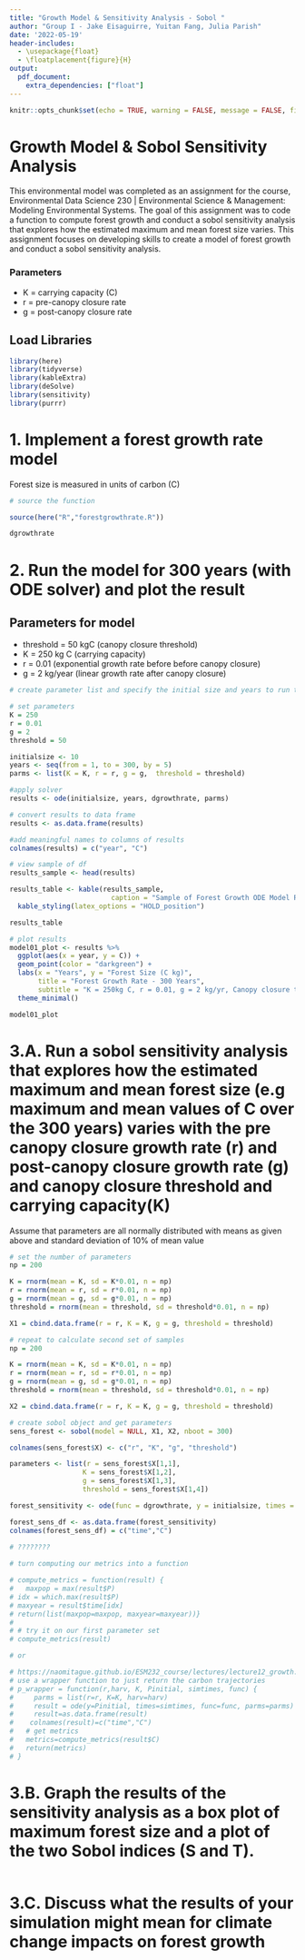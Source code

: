 ```yaml
---
title: "Growth Model & Sensitivity Analysis - Sobol "
author: "Group I - Jake Eisaguirre, Yuitan Fang, Julia Parish"
date: '2022-05-19'
header-includes:
  - \usepackage{float}
  - \floatplacement{figure}{H}
output: 
  pdf_document:
    extra_dependencies: ["float"]
---
```


```r
knitr::opts_chunk$set(echo = TRUE, warning = FALSE, message = FALSE, fig.width=6, fig.height=4, fig.pos='!H')
```

# Growth Model & Sobol Sensitivity Analysis

This environmental model was completed as an assignment for the course, Environmental Data Science 230 | Environmental Science & Management: Modeling Environmental Systems. The goal of this assignment was to code a function to compute forest growth and conduct a sobol sensitivity analysis that explores how the estimated maximum and mean forest size varies. This assignment focuses on developing skills to create a model of forest growth and conduct a sobol sensitivity analysis.

### Parameters

- K = carrying capacity (C)
- r = pre-canopy closure rate
- g = post-canopy closure rate

## Load Libraries
```r

library(here)
library(tidyverse)
library(kableExtra)
library(deSolve)
library(sensitivity)
library(purrr)

```

# 1. Implement a forest growth rate model 
Forest size is measured in units of carbon (C)

```r
# source the function

source(here("R","forestgrowthrate.R"))

dgrowthrate
```

# 2. Run the model for 300 years (with ODE solver) and plot the result

## Parameters for model

- threshold = 50 kgC (canopy closure threshold)
- K = 250 kg C (carrying capacity)
- r = 0.01 (exponential growth rate before before canopy closure)
- g = 2 kg/year (linear growth rate after canopy closure)

```r
# create parameter list and specify the initial size and years to run the model

# set parameters
K = 250
r = 0.01
g = 2
threshold = 50

initialsize <- 10
years <- seq(from = 1, to = 300, by = 5)
parms <- list(K = K, r = r, g = g,  threshold = threshold)

#apply solver
results <- ode(initialsize, years, dgrowthrate, parms)

# convert results to data frame
results <- as.data.frame(results)

#add meaningful names to columns of results
colnames(results) = c("year", "C")

```

```r
# view sample of df
results_sample <- head(results) 

results_table <- kable(results_sample, 
                         caption = "Sample of Forest Growth ODE Model Results") %>% 
  kable_styling(latex_options = "HOLD_position")

results_table

```


```r
# plot results
model01_plot <- results %>% 
  ggplot(aes(x = year, y = C)) +
  geom_point(color = "darkgreen") + 
  labs(x = "Years", y = "Forest Size (C kg)",
       title = "Forest Growth Rate - 300 Years",
       subtitle = "K = 250kg C, r = 0.01, g = 2 kg/yr, Canopy closure threshold = 50 kgC") +
  theme_minimal()

model01_plot
```

# 3.A. Run a sobol sensitivity analysis that explores how the estimated maximum and mean forest size (e.g maximum and mean values of C over the 300 years) varies with the pre canopy closure growth rate (r) and post-canopy closure growth rate (g) and canopy closure threshold and carrying capacity(K)

Assume that parameters are all normally distributed with means as given above and standard deviation of 10% of mean value

```r

# set the number of parameters
np = 200

K = rnorm(mean = K, sd = K*0.01, n = np)
r = rnorm(mean = r, sd = r*0.01, n = np)
g = rnorm(mean = g, sd = g*0.01, n = np)
threshold = rnorm(mean = threshold, sd = threshold*0.01, n = np)

X1 = cbind.data.frame(r = r, K = K, g = g, threshold = threshold)

# repeat to calculate second set of samples
np = 200

K = rnorm(mean = K, sd = K*0.01, n = np)
r = rnorm(mean = r, sd = r*0.01, n = np)
g = rnorm(mean = g, sd = g*0.01, n = np)
threshold = rnorm(mean = threshold, sd = threshold*0.01, n = np)

X2 = cbind.data.frame(r = r, K = K, g = g, threshold = threshold)

```

```r
# create sobol object and get parameters
sens_forest <- sobol(model = NULL, X1, X2, nboot = 300)

colnames(sens_forest$X) <- c("r", "K", "g", "threshold")

parameters <- list(r = sens_forest$X[1,1],
                  K = sens_forest$X[1,2], 
                  g = sens_forest$X[1,3],
                  threshold = sens_forest$X[1,4])

forest_sensitivity <- ode(func = dgrowthrate, y = initialsize, times = years, parms = parameters)

forest_sens_df <- as.data.frame(forest_sensitivity)
colnames(forest_sens_df) = c("time","C")
```

```r
# ????????
  
# turn computing our metrics into a function

# compute_metrics = function(result) {
#   maxpop = max(result$P)
# idx = which.max(result$P)
# maxyear = result$time[idx]
# return(list(maxpop=maxpop, maxyear=maxyear))}
# 
# # try it on our first parameter set
# compute_metrics(result)

# or

# https://naomitague.github.io/ESM232_course/lectures/lecture12_growth.html#(5)
# use a wrapper function to just return the carbon trajectories
# p_wrapper = function(r,harv, K, Pinitial, simtimes, func) {
#     parms = list(r=r, K=K, harv=harv)
#     result = ode(y=Pinitial, times=simtimes, func=func, parms=parms) 
#     result=as.data.frame(result)
#    colnames(result)=c("time","C")
#   # get metrics
#   metrics=compute_metrics(result$C)
#   return(metrics)
# }
```


# 3.B. Graph the results of the sensitivity analysis as a box plot of maximum forest size and a plot of the two Sobol indices (S and T). 

```r

```


# 3.C. Discuss what the results of your simulation might mean for climate change impacts on forest growth

